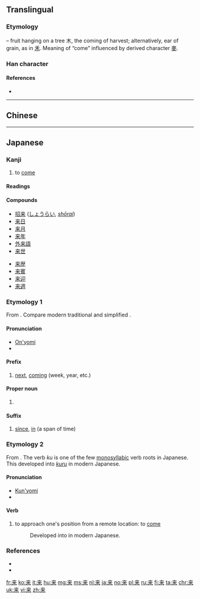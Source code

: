 {{also|來}}
==Translingual==
{{stroke order|strokes=7}}
{{stroke order|type=animate}}
{{zh-hanzi-box|来|[[來]]}}

===Etymology===
{{Han simp|來}} – fruit hanging on a tree 木, the coming of harvest; alternatively, ear of grain, as in [[禾]]. Meaning of “come” influenced by derived character [[麥]].

===Han character===
{{Han char|rn=75|rad=木|as=03|sn=7|four=|canj=木廿 (DT)|ids=⿻[[未]][[丷]]}}

====References====
* {{Han ref|kx=0513.011|dkj=14489|hdz=10021.090|uh=6765|ud=26469}}

----

==Chinese==
{{zh-see|來}}

----

==Japanese==

===Kanji===
{{ja-kanji|grade=2|rs=木03}}

# to [[come]]

====Readings====
{{ja-readings
|goon=[[らい]] (rai)
|kanon=[[らい]] (rai)
|kun=[[く]] (ku), [[くる|く-る]] (ku-ru), [[きたる|きた-る]] / [[きたる|き-たる]] (kita-ru / ki-taru)
}}

====Compounds====
{{attention|ja|Compounds need substantial expansion.}}
{{der-top|Compounds}}
* [[招来]] ([[しょうらい]], ''[[shōrai]]'')
* [[来日]]
* [[来月]]
* [[来年]]
* [[外来語]]
* [[来世]]
{{der-mid}}
* [[来歴]]
* [[来賓]]
* [[来迎]]
* [[来週]]
{{der-bottom}}

===Etymology 1===
{{ja-kanjitab|らい|yomi=on}}
From {{etyl|ltc|ja|sort=らい}} {{term|lang=ltc|來|tr=*ləi}}.  Compare modern {{etyl|cmn|-}} traditional {{term|lang=cmn|來}} and simplified {{term|lang=cmn|来|tr=lái}}.

====Pronunciation====
* [[音読み|On'yomi]]
* {{IPA|lang=ja|[ɺ̠a̠i]}}

====Prefix====
{{ja-pos|prefix|らい}}

# [[next]], [[coming]] (week, year, etc.)
#: {{ja-usex|'''来'''年、'''来'''週|'''らい'''ねん、 '''らい'''しゅう|'''next''' year, '''next''' week}}
#: {{ja-usex|'''来'''週月曜日に会いましょう。|'''らい'''しゅう げつようび に あいましょう。|Let's meet Monday '''next'''. / Let's meet this '''coming''' Monday.}}

====Proper noun====
{{ja-pos|proper|らい}}

# {{surname|lang=ja|sort=らい}}

====Suffix====
{{ja-pos|suffix|らい}}

# [[since]], [[in]] (a span of time)
#: {{ja-usex|三年'''来'''あれを見ていない。|^さん ねん-'''らい''' あれ を みて いない。|I haven't seen that '''in''' three years / '''since''' three years ago.}}

===Etymology 2===
{{ja-kanjitab|く|yomi=kun}}
From {{etyl|ojp|ja|sort=く}}.  The verb ''ku'' is one of the few [[monosyllabic]] verb roots in Japanese.  This developed into [[来る|''kuru'']] in modern Japanese.

====Pronunciation====
* [[訓読み|Kun'yomi]]
* {{IPA|lang=ja|[kɯᵝ]}}

====Verb====
{{ja-verb|type=3|く}}

# {{context|lang=ja|sort=く|obsolete}} to approach one's position from a remote location: to [[come]]
#: Developed into {{ja-l|来る|くる|kuru}} in modern Japanese.

===References===
* {{R:Kokugo Dai Jiten}}
* {{R:Daijirin}}

[[fr:来]]
[[ko:来]]
[[it:来]]
[[hu:来]]
[[mg:来]]
[[ms:来]]
[[nl:来]]
[[ja:来]]
[[no:来]]
[[pl:来]]
[[ru:来]]
[[fi:来]]
[[ta:来]]
[[chr:来]]
[[uk:来]]
[[vi:来]]
[[zh:来]]